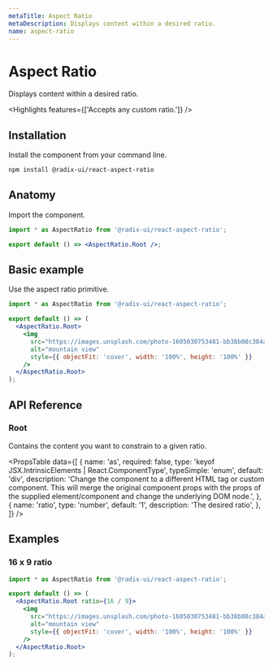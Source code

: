 ```yaml
---
metaTitle: Aspect Ratio
metaDescription: Displays content within a desired ratio.
name: aspect-ratio
---
```


# Aspect Ratio

<Description>Displays content within a desired ratio.</Description>

<Highlights features={['Accepts any custom ratio.']} />

## Installation

Install the component from your command line.

```bash
npm install @radix-ui/react-aspect-ratio
```

## Anatomy

Import the component.

```jsx
import * as AspectRatio from '@radix-ui/react-aspect-ratio';

export default () => <AspectRatio.Root />;
```

## Basic example

Use the aspect ratio primitive.

<Preview>
  <AspectRatioDemo />
</Preview>

```jsx
import * as AspectRatio from '@radix-ui/react-aspect-ratio';

export default () => (
  <AspectRatio.Root>
    <img
      src="https://images.unsplash.com/photo-1605030753481-bb38b08c384a"
      alt="mountain view"
      style={{ objectFit: 'cover', width: '100%', height: '100%' }}
    />
  </AspectRatio.Root>
);
```

## API Reference

### Root

Contains the content you want to constrain to a given ratio.

<PropsTable
  data={[
    {
      name: 'as',
      required: false,
      type: 'keyof JSX.IntrinsicElements | React.ComponentType<any>',
      typeSimple: 'enum',
      default: 'div',
      description:
        'Change the component to a different HTML tag or custom component. This will merge the original component props with the props of the supplied element/component and change the underlying DOM node.',
    },
    {
      name: 'ratio',
      type: 'number',
      default: '1',
      description: 'The desired ratio',
    },
  ]}
/>

## Examples

### 16 x 9 ratio

<Preview>
  <AspectRatioDemo ratio={19 / 9} />
</Preview>

```jsx collapsed
import * as AspectRatio from '@radix-ui/react-aspect-ratio';

export default () => (
  <AspectRatio.Root ratio={16 / 9}>
    <img
      src="https://images.unsplash.com/photo-1605030753481-bb38b08c384a"
      alt="mountain view"
      style={{ objectFit: 'cover', width: '100%', height: '100%' }}
    />
  </AspectRatio.Root>
);
```
